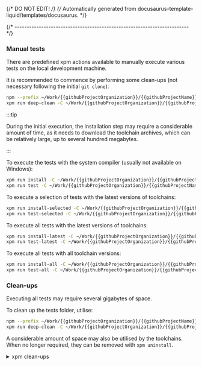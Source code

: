 {/* DO NOT EDIT! */}
{/* Automatically generated from docusaurus-template-liquid/templates/docusaurus. */}


{/* ------------------------------------------------------------------------ */}

### Manual tests

There are predefined xpm actions available to manually execute various
tests on the local development machine.

It is recommended to commence by performing some clean-ups (not necessary
following the initial `git clone`):

```sh
npm --prefix ~/Work/{{githubProjectOrganization}}/{{githubProjectName}}.git/tests install
xpm run deep-clean -C ~/Work/{{githubProjectOrganization}}/{{githubProjectName}}.git/tests
```

:::tip

During the initial execution, the installation step may require a considerable
amount of time, as it needs to download the toolchain archives, which
can be relatively large, up to several hundred megabytes.

:::

To execute the tests with the system compiler (usually not available on Windows):

```sh
xpm run install -C ~/Work/{{githubProjectOrganization}}/{{githubProjectName}}.git/tests
xpm run test -C ~/Work/{{githubProjectOrganization}}/{{githubProjectName}}.git/tests
```

To execute a selection of tests with the latest versions of toolchains:

```sh
xpm run install-selected -C ~/Work/{{githubProjectOrganization}}/{{githubProjectName}}.git/tests
xpm run test-selected -C ~/Work/{{githubProjectOrganization}}/{{githubProjectName}}.git/tests
```

To execute all tests with the latest versions of toolchains:

```sh
xpm run install-latest -C ~/Work/{{githubProjectOrganization}}/{{githubProjectName}}.git/tests
xpm run test-latest -C ~/Work/{{githubProjectOrganization}}/{{githubProjectName}}.git/tests
```

To execute all tests with all toolchain versions:

```sh
xpm run install-all -C ~/Work/{{githubProjectOrganization}}/{{githubProjectName}}.git/tests
xpm run test-all -C ~/Work/{{githubProjectOrganization}}/{{githubProjectName}}.git/tests
```

### Clean-ups

Executing all tests may require several gigabytes of space.

To clean up the tests folder, utilise:

```sh
npm --prefix ~/Work/{{githubProjectOrganization}}/{{githubProjectName}}.git/tests install
xpm run deep-clean -C ~/Work/{{githubProjectOrganization}}/{{githubProjectName}}.git/tests
```

A considerable amount of space may also be utilised by the toolchains.
When no longer required, they can be removed with `xpm uninstall`.

<details>
<summary>xpm clean-ups</summary>

<CommonXpmCleanUps />

</details>
